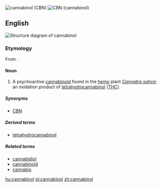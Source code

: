 [[File:Cannabinol.svg|thumb|cannabinol (CBN)]]
[[File:Cannabinol 3D.png|thumb|CBN (cannabinol)]]
==English==
[[File:Cannabinol.svg|right|thumb|Structure diagram of cannabinol]]
{{wikipedia}}

===Etymology===
From {{compound|cannabis|-n-||lang=en}} {{suffix||ol|lang=en}}.

====Noun====
{{en-noun|-}}

# {{context|organic compound|lang=en}} A psychoactive [[cannabinoid]] found in the [[hemp]] plant ''[[Cannabis sativa]]''; an oxidation product of [[tetrahydrocannabinol]] ([[THC]]).

=====Synonyms=====
* {{sense|organic compound}} [[CBN]] {{qualifier|abbreviation}}

=====Derived terms=====
* [[tetrahydrocannabinol]]

=====Related terms=====
* [[cannabidiol]]
* [[cannabinoid]]
* [[cannabis]]

[[hu:cannabinol]]
[[pl:cannabinol]]
[[zh:cannabinol]]